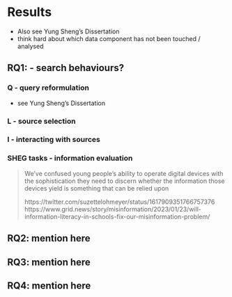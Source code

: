 # Results

- Also see Yung Sheng's Dissertation
- think hard about which data component has not been touched / analysed

## RQ1: - search behaviours?

### Q - query reformulation
- see Yung Sheng's Dissertation

### L - source selection

### I - interacting with sources

### SHEG tasks - information evaluation

> We’ve confused young people’s ability to operate digital devices with the sophistication they need to discern whether the information those devices yield is something that can be relied upon
>
> https://twitter.com/suzettelohmeyer/status/1617909351766757376
> https://www.grid.news/story/misinformation/2023/01/23/will-information-literacy-in-schools-fix-our-misinformation-problem/


## RQ2: mention here



## RQ3: mention here



## RQ4: mention here
